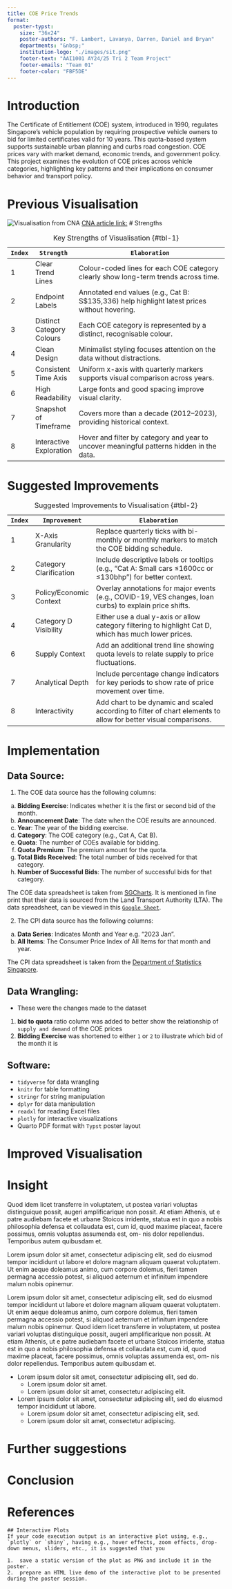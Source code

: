 ```yaml
---
title: COE Price Trends
format:
  poster-typst: 
    size: "36x24"
    poster-authors: "F. Lambert, Lavanya, Darren, Daniel and Bryan"
    departments: "&nbsp;"
    institution-logo: "./images/sit.png"
    footer-text: "AAI1001 AY24/25 Tri 2 Team Project"
    footer-emails: "Team 01"
    footer-color: "FBF5DE" 
---
```


# Introduction

The Certificate of Entitlement (COE) system, introduced in 1990, regulates Singapore’s vehicle population by requiring prospective vehicle owners to bid for limited certificates valid for 10 years. This quota-based system supports sustainable urban planning and curbs road congestion. COE prices vary with market demand, economic trends, and government policy. This project examines the evolution of COE prices across vehicle categories, highlighting key patterns and their implications on consumer behavior and transport policy.

# Previous Visualisation

![Visualisation from CNA](./images/original_chart.jpg)
[CNA article link:](https://www.channelnewsasia.com/singapore/coe-prices-car-premiums-deep-dive-does-bidding-system-need-update-3936056)
# Strengths

| `Index`       | `Strength`                | `Elaboration`                                                                                                   |
| ------------- | ------------------------- |---------------------------------------------------------------------------------------------------------------- |
| 1             | Clear Trend Lines         | Colour-coded lines for each COE category clearly show long-term trends across time.                             |
| 2             | Endpoint Labels           | Annotated end values (e.g., Cat B: S\$135,336) help highlight latest prices without hovering.                   |
| 3             | Distinct Category Colours | Each COE category is represented by a distinct, recognisable colour.                                            |
| 4             | Clean Design              | Minimalist styling focuses attention on the data without distractions.                                          |
| 5             | Consistent Time Axis      | Uniform x-axis with quarterly markers supports visual comparison across years.                                  |
| 6             | High Readability          | Large fonts and good spacing improve visual clarity.                                                            |
| 7             | Snapshot of Timeframe     | Covers more than a decade (2012–2023), providing historical context.                                            |
| 8             | Interactive Exploration   | Hover and filter by category and year to uncover meaningful patterns hidden in the data.                        |

: Key Strengths of Visualisation {#tbl-1}


# Suggested Improvements
| `Index `      | `Improvement`             | `Elaboration`                                                                                                   |
| ------------- | ------------------------- | --------------------------------------------------------------------------------------------------------------- |
| 1             | X-Axis Granularity        | Replace quarterly ticks with bi-monthly or monthly markers to match the COE bidding schedule.                   |
| 2             | Category Clarification    | Include descriptive labels or tooltips (e.g., “Cat A: Small cars ≤1600cc or ≤130bhp”) for better context.       |
| 3             | Policy/Economic Context   | Overlay annotations for major events (e.g., COVID-19, VES changes, loan curbs) to explain price shifts.         |
| 4             | Category D Visibility     | Either use a dual y-axis or allow category filtering to highlight Cat D, which has much lower prices.           |
| 6             | Supply Context            | Add an additional trend line showing quota levels to relate supply to price fluctuations.                       |
| 7             | Analytical Depth          | Include percentage change indicators for key periods to show rate of price movement over time.                  |
| 8             | Interactivity             | Add chart to be dynamic and scaled according to filter of chart elements to allow for better visual comparisons.|

: Suggested Improvements to Visualisation {#tbl-2}


# Implementation


::: {.block fill=rgb("F3E0CE") inset="10pt" radius="15pt"}

## Data Source:

1. The COE data source has the following columns:
  a. **Bidding Exercise**: Indicates whether it is the first or second bid of the month.
  b. **Announcement Date**: The date when the COE results are announced.
  c. **Year**: The year of the bidding exercise.
  d. **Category**: The COE category (e.g., Cat A, Cat B).
  e. **Quota**: The number of COEs available for bidding.
  f. **Quota Premium**: The premium amount for the quota.
  g. **Total Bids Received**: The total number of bids received for that category.
  h. **Number of Successful Bids**: The number of successful bids for that category.
  
  
The COE data spreadsheet is taken from [SGCharts](https://coe.sgcharts.com/). 
It is mentioned in fine print that their data is sourced from the Land Transport Authority (LTA).
The data spreadsheet, can be viewed in this [`Google Sheet`](https://docs.google.com/spreadsheets/d/1Ma8dm_rdtdfNp8ONUG5ykFHwrEg1GFC3ObOMualMVBM/edit?gid=0#gid=0).

2. The CPI data source has the following columns:
  a. **Data Series**: Indicates Month and Year e.g. "2023 Jan".
  b. **All Items**: The Consumer Price Index of All Items for that month and year.

The CPI data spreadsheet is taken from the [Department of Statistics Singapore](https://tablebuilder.singstat.gov.sg/table/TS/M213752).

## Data Wrangling:
- These were the changes made to the dataset
1. **bid to quota** ratio column was added to better show the relationship of `supply and demand` of the COE prices
2. **Bidding Exercise** was shortened to either `1` or `2` to illustrate which bid of the month it is


## Software: 
- `tidyverse` for data wrangling
- `knitr` for table formatting
- `stringr` for string manipulation
- `dplyr` for data manipulation
- `readxl` for reading Excel files
- `plotly` for interactive visualizations
- Quarto PDF format with `Typst` poster layout
:::

# Improved Visualisation


# Insight

Quod idem licet transferre in voluptatem, ut postea variari voluptas distinguique possit, augeri amplificarique non possit. At etiam Athenis, ut e patre audiebam facete et urbane Stoicos irridente, statua est in quo a nobis philosophia defensa et collaudata est, cum id, quod maxime placeat, facere possimus, omnis voluptas assumenda est, om- nis dolor repellendus. Temporibus autem quibusdam et.

Lorem ipsum dolor sit amet, consectetur adipiscing elit, sed do eiusmod tempor incididunt ut labore et dolore magnam aliquam quaerat voluptatem. Ut enim aeque doleamus animo, cum corpore dolemus, fieri tamen permagna accessio potest, si aliquod aeternum et infinitum impendere malum nobis opinemur. 


Lorem ipsum dolor sit amet, consectetur adipiscing elit, sed do eiusmod tempor incididunt ut labore et dolore magnam aliquam quaerat voluptatem. Ut enim aeque doleamus animo, cum corpore dolemus, fieri tamen permagna accessio potest, si aliquod aeternum et infinitum impendere malum nobis opinemur. Quod idem licet transferre in voluptatem, ut postea variari voluptas distinguique possit, augeri amplificarique non possit. At etiam Athenis, ut e patre audiebam facete et urbane Stoicos irridente, statua est in quo a nobis philosophia defensa et collaudata est, cum id, quod maxime placeat, facere possimus, omnis voluptas assumenda est, om- nis dolor repellendus. Temporibus autem quibusdam et.

- Lorem ipsum dolor sit amet, consectetur adipiscing elit, sed do.
  - Lorem ipsum dolor sit amet.
  -  Lorem ipsum dolor sit amet, consectetur adipiscing elit.
- Lorem ipsum dolor sit amet, consectetur adipiscing elit, sed do eiusmod tempor incididunt ut labore.
  - Lorem ipsum dolor sit amet, consectetur adipiscing elit, sed. 
  - Lorem ipsum dolor sit amet, consectetur adipiscing.

# Further suggestions

# Conclusion

# References


```
## Interactive Plots
If your code execution output is an interactive plot using, e.g., `plotly` or `shiny`, having e.g., hover effects, zoom effects, drop-down menus, sliders, etc., it is suggested that you

1.  save a static version of the plot as PNG and include it in the poster.
2.  prepare an HTML live demo of the interactive plot to be presented during the poster session.
```


